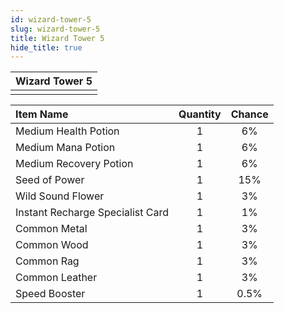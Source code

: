 ---
id: wizard-tower-5
slug: wizard-tower-5
title: Wizard Tower 5
hide_title: true
---


| Wizard Tower 5 |
| :------------: |
| <MapIcon iconId="72"/> |

|Item Name|Quantity|Chance|
|:--|:-:|:-:|
| <ItemIcon iconId="1003" height="32" /> Medium Health Potion|1|6%|
| <ItemIcon iconId="1006" height="32" /> Medium Mana Potion|1|6%|
| <ItemIcon iconId="1009" height="32" /> Medium Recovery Potion|1|6%|
| <ItemIcon iconId="1012" height="32" /> Seed of Power|1|15%|
| <ItemIcon iconId="1086" height="32" /> Wild Sound Flower|1|3%|
| <ItemIcon iconId="2144" height="32" /> Instant Recharge Specialist Card|1|1%|
| <ItemIcon iconId="2036" height="32" /> Common Metal|1|3%|
| <ItemIcon iconId="2040" height="32" /> Common Wood|1|3%|
| <ItemIcon iconId="2044" height="32" /> Common Rag|1|3%|
| <ItemIcon iconId="2048" height="32" /> Common Leather|1|3%|
| <ItemIcon iconId="1426" height="32" /> Speed Booster|1|0.5%|

